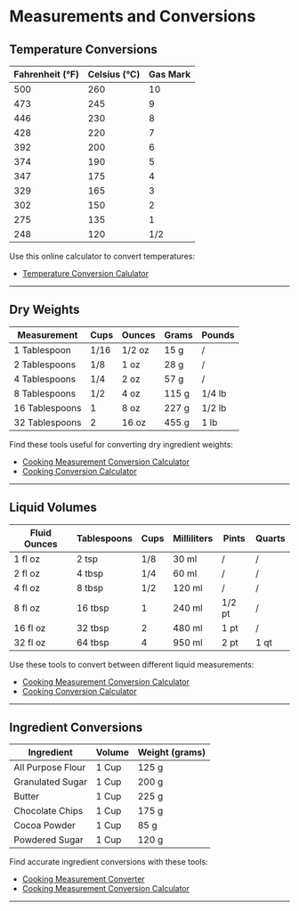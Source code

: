 # Measurements and Conversions {-}

## Temperature Conversions {-}

| **Fahrenheit (°F)** | **Celsius (°C)** | **Gas Mark** |
|------------------|--------------|----------|
| 500             | 260          | 10       |
| 473             | 245          | 9        |
| 446             | 230          | 8        |
| 428             | 220          | 7        |
| 392             | 200          | 6        |
| 374             | 190          | 5        |
| 347             | 175          | 4        |
| 329             | 165          | 3        |
| 302             | 150          | 2        |
| 275             | 135          | 1        |
| 248             | 120          | 1/2      |

Use this online calculator to convert temperatures:

- [Temperature Conversion Calulator](https://www.unitconverters.net/temperature-converter.html)

---

## Dry Weights {-}

| Measurement     | Cups | Ounces | Grams | Pounds |
|------------------|------|--------|-------|--------|
| 1 Tablespoon    | 1/16 | 1/2 oz | 15 g  | /      |
| 2 Tablespoons   | 1/8  | 1 oz   | 28 g  | /      |
| 4 Tablespoons   | 1/4  | 2 oz   | 57 g  | /      |
| 8 Tablespoons   | 1/2  | 4 oz   | 115 g | 1/4 lb |
| 16 Tablespoons  | 1    | 8 oz   | 227 g | 1/2 lb |
| 32 Tablespoons  | 2    | 16 oz  | 455 g | 1 lb   |

Find these tools useful for converting dry ingredient weights:

- [Cooking Measurement Conversion Calculator](https://goodcalculators.com/cooking-conversion-calculator/)
- [Cooking Conversion Calculator](https://www.inchcalculator.com/cooking-conversion-calculator/)

---

## Liquid Volumes {-}

| Fluid Ounces | Tablespoons | Cups | Milliliters | Pints | Quarts |
|--------------|-------------|------|-------------|-------|--------|
| 1 fl oz      | 2 tsp       | 1/8  | 30 ml       | /     | /      |
| 2 fl oz      | 4 tbsp      | 1/4  | 60 ml       | /     | /      |
| 4 fl oz      | 8 tbsp      | 1/2  | 120 ml      | /     | /      |
| 8 fl oz      | 16 tbsp     | 1    | 240 ml      | 1/2 pt| /      |
| 16 fl oz     | 32 tbsp     | 2    | 480 ml      | 1 pt  | /      |
| 32 fl oz     | 64 tbsp     | 4    | 950 ml      | 2 pt  | 1 qt   |

Use these tools to convert between different liquid measurements:

- [Cooking Measurement Conversion Calculator](https://goodcalculators.com/cooking-conversion-calculator/)
- [Cooking Conversion Calculator](https://www.inchcalculator.com/cooking-conversion-calculator/)

---

## Ingredient Conversions {-}

| **Ingredient**      | **Volume** | **Weight (grams)** |
|----------------------|------------|--------------------|
| All Purpose Flour    | 1 Cup      | 125 g             |
| Granulated Sugar     | 1 Cup      | 200 g             |
| Butter               | 1 Cup      | 225 g             |
| Chocolate Chips      | 1 Cup      | 175 g             |
| Cocoa Powder         | 1 Cup      | 85 g              |
| Powdered Sugar       | 1 Cup      | 120 g             |

Find accurate ingredient conversions with these tools:

- [Cooking Measurement Converter](https://www.omnicalculator.com/food/cooking-measurement)
- [Cooking Measurement Conversion Calculator](https://goodcalculators.com/cooking-conversion-calculator/)

---